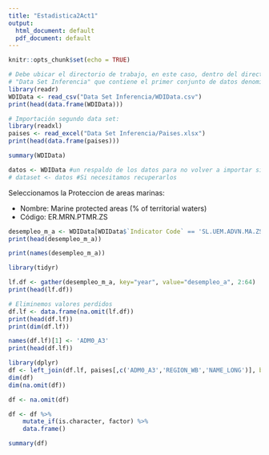 ---
title: "Estadistica2Act1"
output:
  html_document: default
  pdf_document: default
---

```{r setup, include=FALSE}
knitr::opts_chunk$set(echo = TRUE)
```





```{r}
# Debe ubicar el directorio de trabajo, en este caso, dentro del directorio se ha creado una carpeta llamada
# "Data Set Inferencia" que contiene el primer conjunto de datos denominado "WDIData.csv"
library(readr)
WDIData <- read_csv("Data Set Inferencia/WDIData.csv")
print(head(data.frame(WDIData)))
```

```{r}
# Importación segundo data set:
library(readxl)
paises <- read_excel("Data Set Inferencia/Paises.xlsx")
print(head(data.frame(paises)))
```

```{r}
summary(WDIData)
```
```{r}
datos <- WDIData #un respaldo de los datos para no volver a importar si dañamos la estructura:
# dataset <- datos #Si necesitamos recuperarlos
```
Seleccionamos la Proteccion de areas marinas:  

+ Nombre: Marine protected areas (% of territorial waters)  
+ Código: ER.MRN.PTMR.ZS

```{r}
desempleo_m_a <- WDIData[WDIData$`Indicator Code` == 'SL.UEM.ADVN.MA.ZS', c(2,5:67)]
print(head(desempleo_m_a))
```

```{r}
print(names(desempleo_m_a))
```

```{r}
library(tidyr)

lf.df <- gather(desempleo_m_a, key="year", value="desempleo_a", 2:64)
print(head(lf.df))
```


```{r}
# Eliminemos valores perdidos
df.lf <- data.frame(na.omit(lf.df))
print(head(df.lf))
print(dim(df.lf))
```

```{r}
names(df.lf)[1] <- 'ADM0_A3'
print(head(df.lf))
```
```{r}
library(dplyr)
df <- left_join(df.lf, paises[,c('ADM0_A3','REGION_WB','NAME_LONG')], by = 'ADM0_A3' )
dim(df)
dim(na.omit(df))
```

```{r}
df <- na.omit(df)

df <- df %>%
    mutate_if(is.character, factor) %>%
    data.frame()

summary(df)


```
